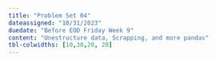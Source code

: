 ```yaml
---
title: "Problem Set 04"
dateassigned: "10/31/2023"
duedate: "Before EOD Friday Week 9"
content: "Unestructure data, Scrapping, and more pandas"
tbl-colwidths: [10,30,20, 20]
---
```

